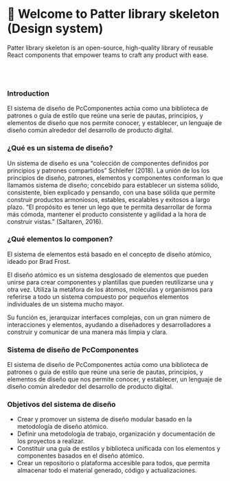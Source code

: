 
<Meta title='Overview/Intro' />

# 👋 Welcome to Patter library skeleton (Design system)

Patter library skeleton is an open-source, high-quality library of reusable React components that empower teams to craft any product with ease.

<br />
<br />

### Introduction

El sistema de diseño de PcComponentes actúa como una biblioteca de patrones o guía de estilo que reúne una serie de pautas, principios, y elementos de diseño que nos permite conocer, y establecer, un lenguaje de diseño común alrededor del desarrollo de producto digital.

### ¿Qué es un sistema de diseño?

Un sistema de diseño es una “colección de componentes definidos por principios y patrones compartidos” Schleifer (2018). La unión de los los principios de diseño, patrones, elementos y componentes conforman lo que llamamos sistema de diseño; concebido para establecer un sistema sólido, consistente, bien explicado y pensando, con una base sólida que permite construir productos armoniosos, estables, escalables y exitosos a largo plazo. “El propósito es tener un lego que te permita desarrollar de forma más cómoda, mantener el producto consistente y agilidad a la hora de construir vistas.” (Saltaren, 2016).

### ¿Qué elementos lo componen?

El sistema de elementos está basado en el concepto de diseño atómico, ideado por Brad Frost.

El diseño atómico es un sistema desglosado de elementos que pueden unirse para crear componentes y plantillas que pueden reutilizarse una y otra vez. Utiliza la metáfora de los átomos, moléculas y organismos para referirse a todo un sistema compuesto por pequeños elementos individuales de un sistema mucho mayor.

Su función es, jerarquizar interfaces complejas, con un gran número de interacciones y elementos, ayudando a diseñadores y desarrolladores a construir y comunicar de una manera más limpia y clara.

### Sistema de diseño de PcComponentes

El sistema de diseño de PcComponentes actúa como una biblioteca de patrones o guía de estilo que reúne una serie de pautas, principios, y elementos de diseño que nos permite conocer, y establecer, un lenguaje de diseño común alrededor del desarrollo de producto digital.

### Objetivos del sistema de diseño

- Crear y promover un sistema de diseño modular basado en la metodología de diseño atómico.
- Definir una metodología de trabajo, organización y documentación de los proyectos a realizar.
- Constituir una guía de estilos y biblioteca unificada con los elementos y componentes basados en el diseño atómico.
- Crear un repositorio o plataforma accesible para todos, que permita almacenar todo el material generado, código y actualizaciones.
